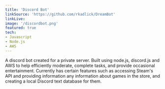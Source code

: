 ```yaml
---
title: 'Discord Bot'
linkSource: 'https://github.com/rkadlick/DreamBot'
linkLive:
image: '/discordbot.png'
featured: true
tech:
- Javascript
- Node.js
- AWS
---
```

A discord bot created for a private server. Built using node.js, discord.js and AWS to help efficiently moderate, complete tasks, and provide occasional entertainment.
Currently has certain features such as accessing Steam's API and providing information any information about games in the store, and creating a local Discord text database for them.